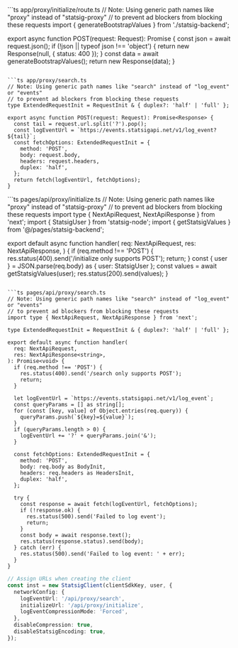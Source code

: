 <Tabs>
<Tab title="App Router">
```ts app/proxy/initialize/route.ts
// Note: Using generic path names like "proxy" instead of "statsig-proxy"
// to prevent ad blockers from blocking these requests
import { generateBootstrapValues } from './statsig-backend';

export async function POST(request: Request): Promise<Response> {
  const json = await request.json();
  if (!json || typeof json !== 'object') {
    return new Response(null, { status: 400 });
  }
  const data = await generateBootstrapValues();
  return new Response(data);
}
```

```ts app/proxy/search.ts
// Note: Using generic path names like "search" instead of "log_event" or "events"
// to prevent ad blockers from blocking these requests
type ExtendedRequestInit = RequestInit & { duplex?: 'half' | 'full' };

export async function POST(request: Request): Promise<Response> {
  const tail = request.url.split('?').pop();
  const logEventUrl = `https://events.statsigapi.net/v1/log_event?${tail}`;
  const fetchOptions: ExtendedRequestInit = {
    method: 'POST',
    body: request.body,
    headers: request.headers,
    duplex: 'half',
  };
  return fetch(logEventUrl, fetchOptions);
}
```
</Tab>

<Tab title="Page Router">
```ts pages/api/proxy/initialize.ts
// Note: Using generic path names like "proxy" instead of "statsig-proxy"
// to prevent ad blockers from blocking these requests
import type { NextApiRequest, NextApiResponse } from 'next';
import { StatsigUser } from 'statsig-node';
import { getStatsigValues } from '@/pages/statsig-backend';

export default async function handler(
  req: NextApiRequest,
  res: NextApiResponse<string>,
) {
  if (req.method !== 'POST') {
    res.status(400).send('/initialize only supports POST');
    return;
  }
  const { user } = JSON.parse(req.body) as { user: StatsigUser };
  const values = await getStatsigValues(user);
  res.status(200).send(values);
}
```

```ts pages/api/proxy/search.ts
// Note: Using generic path names like "search" instead of "log_event" or "events"
// to prevent ad blockers from blocking these requests
import type { NextApiRequest, NextApiResponse } from 'next';

type ExtendedRequestInit = RequestInit & { duplex?: 'half' | 'full' };

export default async function handler(
  req: NextApiRequest,
  res: NextApiResponse<string>,
): Promise<void> {
  if (req.method !== 'POST') {
    res.status(400).send('/search only supports POST');
    return;
  }

  let logEventUrl = `https://events.statsigapi.net/v1/log_event`;
  const queryParams = [] as string[];
  for (const [key, value] of Object.entries(req.query)) {
    queryParams.push(`${key}=${value}`);
  }
  if (queryParams.length > 0) {
    logEventUrl += '?' + queryParams.join('&');
  }

  const fetchOptions: ExtendedRequestInit = {
    method: 'POST',
    body: req.body as BodyInit,
    headers: req.headers as HeadersInit,
    duplex: 'half',
  };

  try {
    const response = await fetch(logEventUrl, fetchOptions);
    if (!response.ok) {
      res.status(500).send('Failed to log event');
      return;
    }
    const body = await response.text();
    res.status(response.status).send(body);
  } catch (err) {
    res.status(500).send('Failed to log event: ' + err);
  }
}
```
</Tab>
</Tabs>

```ts
// Assign URLs when creating the client
const inst = new StatsigClient(clientSdkKey, user, {
  networkConfig: {
    logEventUrl: '/api/proxy/search',
    initializeUrl: '/api/proxy/initialize',
    logEventCompressionMode: 'Forced',
  },
  disableCompression: true,
  disableStatsigEncoding: true,
});
```


